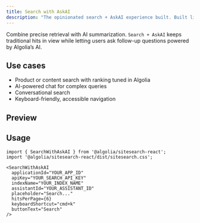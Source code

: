 ```yaml
---
title: Search with AskAI
description: "The opinionated search + AskAI experience built. Built like DocSearch but with InstantSearch and AskAI."
---
```


Combine precise retrieval with AI summarization. `Search + AskAI` keeps traditional hits in view while letting users ask follow-up questions powered by Algolia’s AI.

## Use cases

- Product or content search with ranking tuned in Algolia
- AI-powered chat for complex queries
- Conversational search
- Keyboard-friendly, accessible navigation

## Preview

<PreviewSiteSearch />

## Usage

```tsx
import { SearchWithAskAI } from '@algolia/sitesearch-react';
import '@algolia/sitesearch-react/dist/sitesearch.css';

<SearchWithAskAI
  applicationId="YOUR_APP_ID"
  apiKey="YOUR_SEARCH_API_KEY"
  indexName="YOUR_INDEX_NAME"
  assistantId="YOUR_ASSISTANT_ID"
  placeholder="Search..."
  hitsPerPage={6}
  keyboardShortcut="cmd+k"
  buttonText="Search"
/>
```


